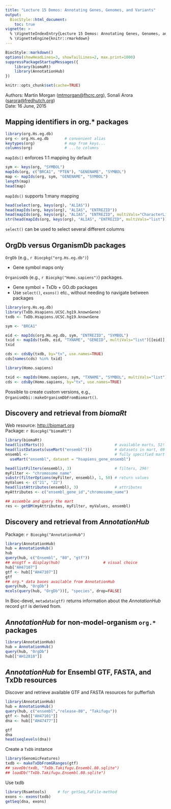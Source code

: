 ```yaml
---
title: "Lecture 15 Demos: Annotating Genes, Genomes, and Variants"
output:
  BiocStyle::html_document:
    toc: true
vignette: >
  % \VignetteIndexEntry{Lecture 15 Demos: Annotating Genes, Genomes, and Variants}
  % \VignetteEngine{knitr::rmarkdown}
---
```


```r
BiocStyle::markdown()
options(showHeadLines=3, showTailLines=2, max.print=1000)
suppressPackageStartupMessages({
    library(biomaRt)
    library(AnnotationHub)
})
```

```r
knitr::opts_chunk$set(cache=TRUE)
```

Authors: Martin Morgan (<a
  href="mailto:mtmorgan@fhcrc.org">mtmorgan@fhcrc.org</a>), Sonali
  Arora (<a
  href="mailto:sarora@fredhutch.org">sarora@fredhutch.org</a>)<br />
Date: 16 June, 2015<br />

## Mapping identifiers in org.* packages

```r
library(org.Hs.eg.db)
org <- org.Hs.eg.db       # convenient alias
keytypes(org)             # map from keys...
columns(org)              # ...to columns
```

`mapIds()` enforces 1:1 mapping by default

```r
sym <- keys(org, "SYMBOL")
mapIds(org, c("BRCA1", "PTEN"), "GENENAME", "SYMBOL")
map <- mapIds(org, sym, "GENENAME", "SYMBOL")
length(map)
head(map)
```

`mapIds()` supports 1:many mapping

```r
head(select(org, keys(org), "ALIAS"))
head(mapIds(org, keys(org), "ALIAS", "ENTREZID"))
head(mapIds(org, keys(org), "ALIAS", "ENTREZID", multiVals="CharacterList"))
str(head(mapIds(org, keys(org), "ALIAS", "ENTREZID", multiVals="list")))
```

`select()` can be used to select several different columns

## OrgDb versus OrganismDb packages

`OrgDb` (e.g., `r Biocpkg("org.Hs.eg.db")`)

- Gene symbol maps only

`OrganismDb` (e.g., `r Biocpkg("Homo.sapiens")`) packages.

- Gene symbol + TxDb + GO.db packages
- Use `select()`, `exons()` etc., without needing to navigate between
  packages

```r
library(org.Hs.eg.db)
library(TxDb.Hsapiens.UCSC.hg19.knownGene)
txdb <- TxDb.Hsapiens.UCSC.hg19.knownGene

sym <- "BRCA1"

eid <- mapIds(org.Hs.eg.db, sym, "ENTREZID", "SYMBOL")
txid <- mapIds(txdb, eid, "TXNAME", "GENEID", multiVals="list")[[eid]]
txid

cds <- cdsBy(txdb, by="tx", use.names=TRUE)
cds[names(cds) %in% txid]
```

```r
library(Homo.sapiens)

txid <- mapIds(Homo.sapiens, sym, "TXNAME", "SYMBOL", multiVals="list")[[sym]]
cds <- cdsBy(Homo.sapiens, by="tx", use.names=TRUE)
```

Possible to create custom versions, e.g.,
`OrganismDbi::makeOrganismDbFromBiomart()`.

## Discovery and retrieval from _biomaRt_

Web resource: [http://biomart.org](http://biomart.org)<br />
Package: `r Biocpkg("biomaRt")`

```r
library(biomaRt)
head(listMarts())                               # available marts, 52!
head(listDatasets(useMart("ensembl")))          # datasets in mart, 69!
ensembl <-                                      # fully specified mart
  useMart("ensembl", dataset = "hsapiens_gene_ensembl")

head(listFilters(ensembl), 3)                   # filters, 296!
myFilter <- "chromosome_name"
substr(filterOptions(myFilter, ensembl), 1, 50) # return values
myValues <- c("21", "22")
head(listAttributes(ensembl), 3)                # attributes
myAttributes <- c("ensembl_gene_id","chromosome_name")

## assemble and query the mart
res <- getBM(myAttributes, myFilter, myValues, ensembl)
```

## Discovery and retrieval from _AnnotationHub_

Package: `r Biocpkg("AnnotationHub")`

```r
library(AnnotationHub)
hub = AnnotationHub()
hub
query(hub, c("Ensembl", "80", "gtf"))
## ensgtf = display(hub)                   # visual choice
hub["AH47107"]
gtf <- hub[["AH47107"]]
gtf
## org.* data bases available from AnnotationHub
query(hub, "OrgDb")
mcols(query(hub, "OrgDb"))[, "species", drop=FALSE]
```

In Bioc-devel, `metadata(gtf)` returns information about the
_AnnotationHub_ record `gtf` is derived from.

## _AnnotationHub_ for non-model-organism `org.*` packages

```r
library(AnnotationHub)
hub = AnnotationHub()
query(hub, "OrgDb")
hub[["AH12818"]]
```

## _AnnotationHub_ for Ensembl GTF, FASTA, and TxDb resources

Discover and retrieve available GTF and FASTA resources for pufferfish

```r
library(AnnotationHub)
hub = AnnotationHub()
query(hub, c("ensembl","release-80", "Takifugu"))
gtf <- hub[["AH47101"]]
dna <- hub[["AH47477"]]

gtf
dna
head(seqlevels(dna))
```

Create a `TxDb` instance

```r
library(GenomicFeatures)
txdb <- makeTxDbFromGRanges(gtf)
## saveDb(txdb, "TxDb.Takifugu.Ensembl.80.sqlite")
## loadDb("TxDb.Takifugu.Ensembl.80.sqlite")
```

Use txdb

```r
library(Rsamtools)     # for getSeq,FaFile-method
exons <- exons(txdb)
getSeq(dna, exons)
```
